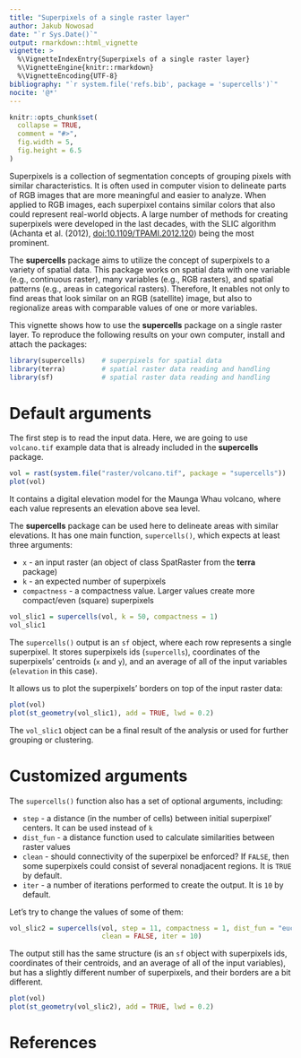 ```yaml
---
title: "Superpixels of a single raster layer"
author: Jakub Nowosad
date: "`r Sys.Date()`"
output: rmarkdown::html_vignette
vignette: >
  %\VignetteIndexEntry{Superpixels of a single raster layer}
  %\VignetteEngine{knitr::rmarkdown}
  %\VignetteEncoding{UTF-8}
bibliography: "`r system.file('refs.bib', package = 'supercells')`"
nocite: '@*'
---
```


```r
knitr::opts_chunk$set(
  collapse = TRUE,
  comment = "#>",
  fig.width = 5,
  fig.height = 6.5
)
```

Superpixels is a collection of segmentation concepts of grouping pixels with similar characteristics.
It is often used in computer vision to delineate parts of RGB images that are more meaningful and easier to analyze.
When applied to RGB images, each superpixel contains similar colors that also could represent real-world objects.
A large number of methods for creating superpixels were developed in the last decades, with the SLIC algorithm (Achanta et al. (2012), <doi:10.1109/TPAMI.2012.120>) being the most prominent.

The **supercells** package aims to utilize the concept of superpixels to a variety of spatial data. 
This package works on spatial data with one variable (e.g., continuous raster), many variables (e.g., RGB rasters), and spatial patterns (e.g., areas in categorical rasters).
Therefore, It enables not only to find areas that look similar on an RGB (satellite) image, but also to regionalize areas with comparable values of one or more variables.

This vignette shows how to use the **supercells** package on a single raster layer.
To reproduce the following results on your own computer, install and attach the packages:

```r
library(supercells)    # superpixels for spatial data
library(terra)         # spatial raster data reading and handling
library(sf)            # spatial raster data reading and handling
```

# Default arguments

The first step is to read the input data.
Here, we are going to use `volcano.tif` example data that is already included in the **supercells** package.

```r
vol = rast(system.file("raster/volcano.tif", package = "supercells"))
plot(vol)
```

It contains a digital elevation model for the Maunga Whau volcano, where each value represents an elevation above sea level.

The **supercells** package can be used here to delineate areas with similar elevations.
It has one main function, `supercells()`, which expects at least three arguments:

- `x` - an input raster (an object of class SpatRaster from the **terra** package)
- `k` - an expected number of superpixels
- `compactness` - a compactness value. Larger values create more compact/even (square) superpixels

```r
vol_slic1 = supercells(vol, k = 50, compactness = 1)
vol_slic1
```

The `supercells()` output is an `sf` object, where each row represents a single superpixel.
It stores superpixels ids (`supercells`), coordinates of the superpixels' centroids (`x` and `y`), and an average of all of the input variables (`elevation` in this case).

It allows us to plot the superpixels' borders on top of the input raster data:

```r
plot(vol)
plot(st_geometry(vol_slic1), add = TRUE, lwd = 0.2)
```

The `vol_slic1` object can be a final result of the analysis or used for further grouping or clustering.

# Customized arguments

The `supercells()` function also has a set of optional arguments, including:

- `step` - a distance (in the number of cells) between initial superpixel' centers. It can be used instead of `k`
- `dist_fun` - a distance function used to calculate similarities between raster values 
- `clean` - should connectivity of the superpixel be enforced? If `FALSE`, then some superpixels could consist of several nonadjacent regions. It is `TRUE` by default.
- `iter` - a number of iterations performed to create the output. It is `10` by default.

Let's try to change the values of some of them:
```r
vol_slic2 = supercells(vol, step = 11, compactness = 1, dist_fun = "euclidean", 
                       clean = FALSE, iter = 10)
```

The output still has the same structure (is an `sf` object with superpixels ids, coordinates of their centroids, and an average of all of the input variables), but has a slightly different number of superpixels, and their borders are a bit different.

```r
plot(vol)
plot(st_geometry(vol_slic2), add = TRUE, lwd = 0.2)
```

# References
